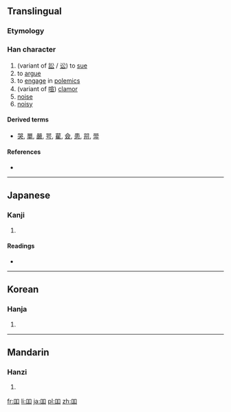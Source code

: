 {{also|口口}}
==Translingual==

===Etymology===
{{Han compound|口|口|ls=ic}}

===Han character===
{{Han char|rn=30|rad=口|as=03|sn=6|four=|canj=口口 (RR), X口口 (XRR)|ids=⿰[[口]]口}}

# (variant of [[訟]] / [[讼]]) to [[sue]]
# to [[argue]]
# to [[engage]] in [[polemics]]
# (variant of [[喧]]) [[clamor]]
# [[noise]]
# [[noisy]]

====Derived terms====
* [[哭]], [[單]], [[嚴]], [[咢]], [[雚]], [[僉]], [[患]], [[喌]], [[斝]]

====References====
* {{Han ref|kx=0174.190|dkj=03282|dj=0387.120|hdz=10577.110|uh=5405|ud=21509}}

----

==Japanese==

===Kanji===
{{ja-kanji|grade=|rs=口03}}

# {{defn|lang=ja|sort=口03}}

====Readings====
* {{ja-readings|on=[[てん]] (ten), [[くん]] (kun), [[せん]] (sen), [[しょう]] (shō), [[じゅ]] (ju), [[りん]] (rin)|kun=}}

----

==Korean==

===Hanja===
{{ko-hanja|hangeul=현|rv=hyeon|mr=hyŏn}}

# {{defn|lang=ko|sort=口03}}

----

==Mandarin==

===Hanzi===
{{cmn-hanzi|pin=[[xuān]] ([[xuan1]])|wg=hsüan<sup>1</sup>}}

# {{defn|lang=cmn|sort=口03}}

[[fr:吅]]
[[li:吅]]
[[ja:吅]]
[[pl:吅]]
[[zh:吅]]